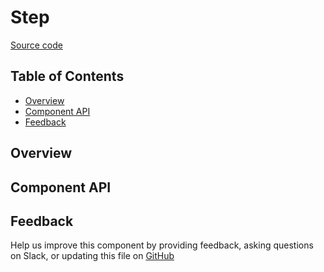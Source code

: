 
# Step

[Source code](https://github.com/leemonade/bubbles/tree/main/packages/components/src/navigation/VerticalStepper/Step/Step.js)

## Table of Contents

<!-- START doctoc generated TOC please keep comment here to allow auto update -->
<!-- DON'T EDIT THIS SECTION, INSTEAD RE-RUN doctoc TO UPDATE -->

- [Overview](#overview)
- [Component API](#component-api)
- [Feedback](#feedback)

## Overview

<ThemeProvider>
  <Step label="Step" badge="Step badge" />
</ThemeProvider>

## Component API

<Preview>
  <Story id="atoms-navigation-step--playground" />
</Preview>

<Props of={Step} />

## Feedback

Help us improve this component by providing feedback, asking questions on Slack, or updating this file on
[GitHub](https://github.com/leemonade/bubbles/edit/main/packages/components/src/navigation/VerticalStepper/Step/Step.mdx)
